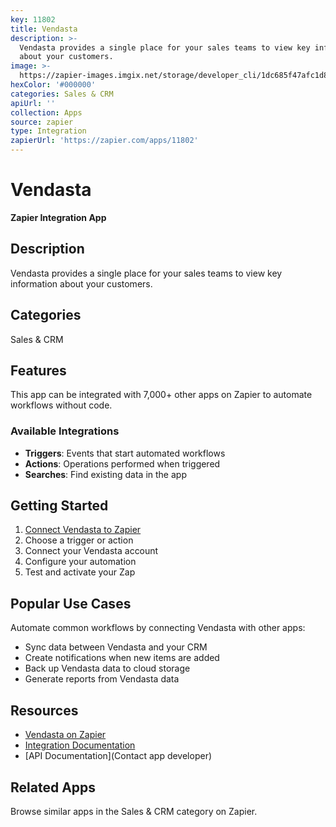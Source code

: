 ```yaml
---
key: 11802
title: Vendasta
description: >-
  Vendasta provides a single place for your sales teams to view key information
  about your customers.
image: >-
  https://zapier-images.imgix.net/storage/developer_cli/1dc685f47afc1d82aeed9b30d06a3f11_3.png?auto=format%2Ccompress&ixlib=python-3.0.0&q=50
hexColor: '#000000'
categories: Sales & CRM
apiUrl: ''
collection: Apps
source: zapier
type: Integration
zapierUrl: 'https://zapier.com/apps/11802'
---
```

# Vendasta

**Zapier Integration App**

## Description

Vendasta provides a single place for your sales teams to view key information about your customers.

## Categories

Sales & CRM

## Features

This app can be integrated with 7,000+ other apps on Zapier to automate workflows without code.

### Available Integrations

- **Triggers**: Events that start automated workflows
- **Actions**: Operations performed when triggered
- **Searches**: Find existing data in the app

## Getting Started

1. [Connect Vendasta to Zapier](https://zapier.com/apps/11802)
2. Choose a trigger or action
3. Connect your Vendasta account
4. Configure your automation
5. Test and activate your Zap

## Popular Use Cases

Automate common workflows by connecting Vendasta with other apps:

- Sync data between Vendasta and your CRM
- Create notifications when new items are added
- Back up Vendasta data to cloud storage
- Generate reports from Vendasta data

## Resources

- [Vendasta on Zapier](https://zapier.com/apps/11802)
- [Integration Documentation](https://zapier.com/apps/11802/integrations)
- [API Documentation](Contact app developer)

## Related Apps

Browse similar apps in the Sales & CRM category on Zapier.
